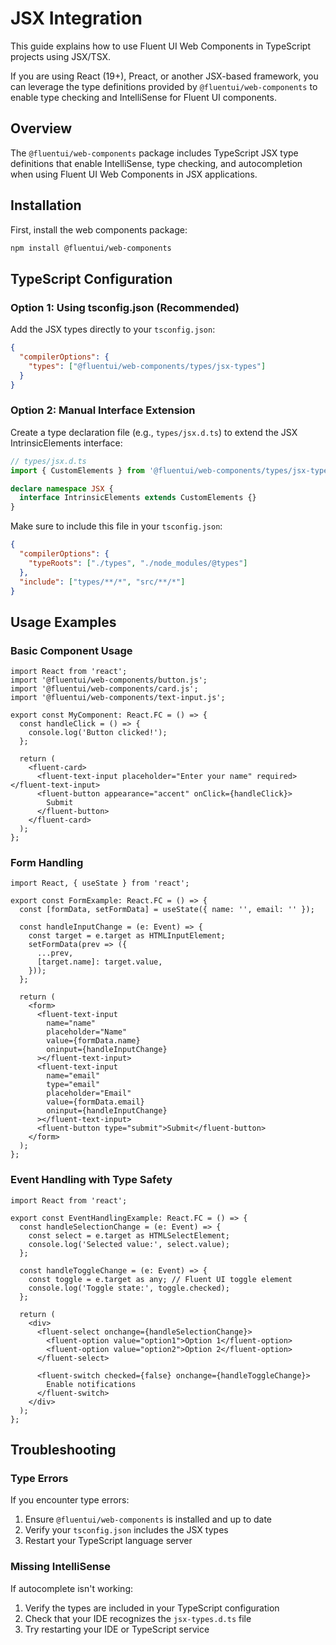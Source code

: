 
<Meta title="Concepts/Integrations/JSX Integration" />

# JSX Integration

This guide explains how to use Fluent UI Web Components in TypeScript projects using JSX/TSX.

If you are using React (19+), Preact, or another JSX-based framework, you can leverage the type definitions provided by `@fluentui/web-components` to enable type checking and IntelliSense for Fluent UI components.

## Overview

The `@fluentui/web-components` package includes TypeScript JSX type definitions that enable IntelliSense, type checking, and autocompletion when using Fluent UI Web Components in JSX applications.

## Installation

First, install the web components package:

```bash
npm install @fluentui/web-components
```

## TypeScript Configuration

### Option 1: Using tsconfig.json (Recommended)

Add the JSX types directly to your `tsconfig.json`:

```json
{
  "compilerOptions": {
    "types": ["@fluentui/web-components/types/jsx-types"]
  }
}
```

### Option 2: Manual Interface Extension

Create a type declaration file (e.g., `types/jsx.d.ts`) to extend the JSX IntrinsicElements interface:

```typescript
// types/jsx.d.ts
import { CustomElements } from '@fluentui/web-components/types/jsx-types';

declare namespace JSX {
  interface IntrinsicElements extends CustomElements {}
}
```

Make sure to include this file in your `tsconfig.json`:

```json
{
  "compilerOptions": {
    "typeRoots": ["./types", "./node_modules/@types"]
  },
  "include": ["types/**/*", "src/**/*"]
}
```

## Usage Examples

### Basic Component Usage

```tsx
import React from 'react';
import '@fluentui/web-components/button.js';
import '@fluentui/web-components/card.js';
import '@fluentui/web-components/text-input.js';

export const MyComponent: React.FC = () => {
  const handleClick = () => {
    console.log('Button clicked!');
  };

  return (
    <fluent-card>
      <fluent-text-input placeholder="Enter your name" required></fluent-text-input>
      <fluent-button appearance="accent" onClick={handleClick}>
        Submit
      </fluent-button>
    </fluent-card>
  );
};
```

### Form Handling

```tsx
import React, { useState } from 'react';

export const FormExample: React.FC = () => {
  const [formData, setFormData] = useState({ name: '', email: '' });

  const handleInputChange = (e: Event) => {
    const target = e.target as HTMLInputElement;
    setFormData(prev => ({
      ...prev,
      [target.name]: target.value,
    }));
  };

  return (
    <form>
      <fluent-text-input
        name="name"
        placeholder="Name"
        value={formData.name}
        oninput={handleInputChange}
      ></fluent-text-input>
      <fluent-text-input
        name="email"
        type="email"
        placeholder="Email"
        value={formData.email}
        oninput={handleInputChange}
      ></fluent-text-input>
      <fluent-button type="submit">Submit</fluent-button>
    </form>
  );
};
```

### Event Handling with Type Safety

```tsx
import React from 'react';

export const EventHandlingExample: React.FC = () => {
  const handleSelectionChange = (e: Event) => {
    const select = e.target as HTMLSelectElement;
    console.log('Selected value:', select.value);
  };

  const handleToggleChange = (e: Event) => {
    const toggle = e.target as any; // Fluent UI toggle element
    console.log('Toggle state:', toggle.checked);
  };

  return (
    <div>
      <fluent-select onchange={handleSelectionChange}>
        <fluent-option value="option1">Option 1</fluent-option>
        <fluent-option value="option2">Option 2</fluent-option>
      </fluent-select>

      <fluent-switch checked={false} onchange={handleToggleChange}>
        Enable notifications
      </fluent-switch>
    </div>
  );
};
```

## Troubleshooting

### Type Errors

If you encounter type errors:

1. Ensure `@fluentui/web-components` is installed and up to date
2. Verify your `tsconfig.json` includes the JSX types
3. Restart your TypeScript language server

### Missing IntelliSense

If autocomplete isn't working:

1. Verify the types are included in your TypeScript configuration
2. Check that your IDE recognizes the `jsx-types.d.ts` file
3. Try restarting your IDE or TypeScript service
